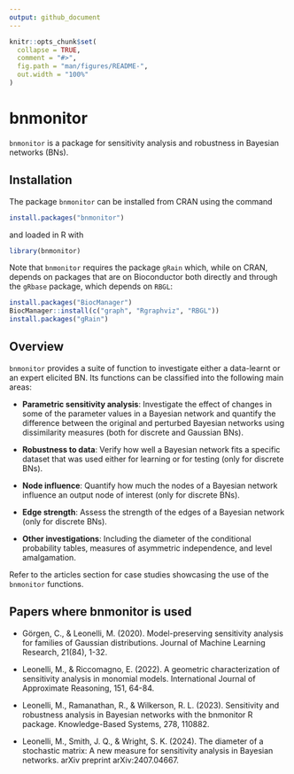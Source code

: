 ```yaml
---
output: github_document
---
```


<!-- README.md is generated from README.Rmd. Please edit that file -->

```r
knitr::opts_chunk$set(
  collapse = TRUE,
  comment = "#>",
  fig.path = "man/figures/README-",
  out.width = "100%"
)
```

# bnmonitor

`bnmonitor` is a package for sensitivity analysis and robustness in Bayesian networks (BNs).

## Installation 

The package `bnmonitor` can be installed from CRAN using the command 
```r
install.packages("bnmonitor")
```
and loaded in R with
```r
library(bnmonitor)
```
Note that `bnmonitor` requires the package `gRain` which, while on CRAN, depends on packages that are on Bioconductor both directly and through the `gRbase` package, which depends on `RBGL`:
```r
install.packages("BiocManager")
BiocManager::install(c("graph", "Rgraphviz", "RBGL"))
install.packages("gRain")
```

## Overview

`bnmonitor` provides a suite of function to investigate either a data-learnt or an expert elicited BN. Its functions can be classified into the following main areas:

 - **Parametric sensitivity analysis**: Investigate the effect of changes in some of the parameter values in a Bayesian network and quantify the difference between the original and perturbed Bayesian networks using dissimilarity measures (both for discrete and Gaussian BNs).
 
 - **Robustness to data**: Verify how well a Bayesian network fits a specific dataset that was used either for learning or for testing (only for discrete BNs).

 - **Node influence**: Quantify how much the nodes of a Bayesian network influence an output node of interest (only for discrete BNs).
 
 - **Edge strength**: Assess the strength of the edges of a Bayesian network (only for discrete BNs).
 
 - **Other investigations**: Including the diameter of the conditional probability tables, measures of asymmetric independence, and level amalgamation.

<!-- The prequential diagnostics examine the forecasts that flow from a model in sequence. -->
<!-- Each monitor given below indicates the probability of a particular observation based on the previous observations and the model structure.  -->
<!-- In the prequential mindset, we compute a probability of each subsequent observation based on all previous data points.  -->
<!-- These observations are then scored, and in this package we use the logarithmic score function. -->
<!-- The observations are then standardized to give a z-score statistic.  -->
<!-- Following the recommendation of Cowell (2007), scores indicate a poor fit where |z| > 1.96  -->

<!-- We demonstrate the efficacy of the prequential monitors with the Asia data set from the bnlearn package. Details of the variables (nodes) can be found in the documentation for bnlearn. -->

Refer to the articles section for case studies showcasing the use of the `bnmonitor` functions.

## Papers where bnmonitor is used

 - Görgen, C., & Leonelli, M. (2020). Model-preserving sensitivity analysis for families of Gaussian distributions. Journal of Machine Learning Research, 21(84), 1-32.
 
 - Leonelli, M., & Riccomagno, E. (2022). A geometric characterization of sensitivity analysis in monomial models. International Journal of Approximate Reasoning, 151, 64-84.
 
 - Leonelli, M., Ramanathan, R., & Wilkerson, R. L. (2023). Sensitivity and robustness analysis in Bayesian networks with the bnmonitor R package. Knowledge-Based Systems, 278, 110882.
 
 - Leonelli, M., Smith, J. Q., & Wright, S. K. (2024). The diameter of a stochastic matrix: A new measure for sensitivity analysis in Bayesian networks. arXiv preprint arXiv:2407.04667.

 

